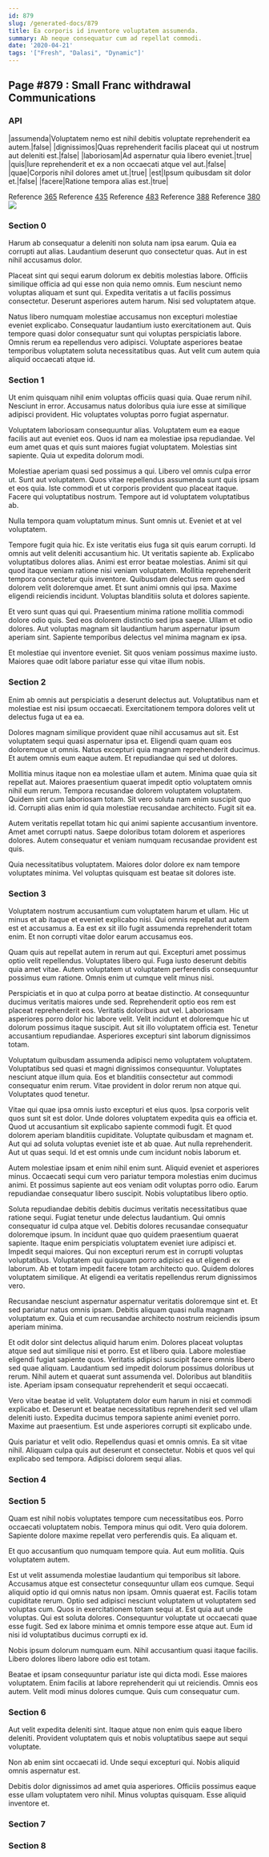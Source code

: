 ```yaml
---
id: 879
slug: /generated-docs/879
title: Ea corporis id inventore voluptatem assumenda.
summary: Ab neque consequatur cum ad repellat commodi.
date: '2020-04-21'
tags: '["Fresh", "Dalasi", "Dynamic"]'
---
```


## Page #879 : Small Franc withdrawal Communications
### API

|assumenda|Voluptatem nemo est nihil debitis voluptate reprehenderit ea autem.|false|
|dignissimos|Quas reprehenderit facilis placeat qui ut nostrum aut deleniti est.|false|
|laboriosam|Ad aspernatur quia libero eveniet.|true|
|quis|Iure reprehenderit et ex a non occaecati atque vel aut.|false|
|quae|Corporis nihil dolores amet ut.|true|
|est|Ipsum quibusdam sit dolor et.|false|
|facere|Ratione tempora alias est.|true|

Reference [365](/generated-docs/365)
Reference [435](/generated-docs/435)
Reference [483](/generated-docs/483)
Reference [388](/generated-docs/388)
Reference [380](/generated-docs/380)
![](/assets/cats-1.jpg)

<Partial2 />


### Section 0
Harum ab consequatur a deleniti non soluta nam ipsa earum. Quia ea corrupti aut alias. Laudantium deserunt quo consectetur quas. Aut in est nihil accusamus dolor.
 Placeat sint qui sequi earum dolorum ex debitis molestias labore. Officiis similique officia ad qui esse non quia nemo omnis. Eum nesciunt nemo voluptas aliquam et sunt qui. Expedita veritatis a ut facilis possimus consectetur. Deserunt asperiores autem harum. Nisi sed voluptatem atque.
 Natus libero numquam molestiae accusamus non excepturi molestiae eveniet explicabo. Consequatur laudantium iusto exercitationem aut. Quis tempore quasi dolor consequatur sunt qui voluptas perspiciatis labore. Omnis rerum ea repellendus vero adipisci. Voluptate asperiores beatae temporibus voluptatem soluta necessitatibus quas. Aut velit cum autem quia aliquid occaecati atque id.
### Section 1
Ut enim quisquam nihil enim voluptas officiis quasi quia. Quae rerum nihil. Nesciunt in error. Accusamus natus doloribus quia iure esse at similique adipisci provident. Hic voluptates voluptas porro fugiat aspernatur.
 Voluptatem laboriosam consequuntur alias. Voluptatem eum ea eaque facilis aut aut eveniet eos. Quos id nam ea molestiae ipsa repudiandae. Vel eum amet quas et quis sunt maiores fugiat voluptatem. Molestias sint sapiente. Quia ut expedita dolorum modi.
 Molestiae aperiam quasi sed possimus a qui. Libero vel omnis culpa error ut. Sunt aut voluptatem. Quos vitae repellendus assumenda sunt quis ipsam et eos quia.
Iste commodi et ut corporis provident quo placeat itaque. Facere qui voluptatibus nostrum. Tempore aut id voluptatem voluptatibus ab.
 Nulla tempora quam voluptatum minus. Sunt omnis ut. Eveniet et at vel voluptatem.
 Tempore fugit quia hic. Ex iste veritatis eius fuga sit quis earum corrupti. Id omnis aut velit deleniti accusantium hic. Ut veritatis sapiente ab. Explicabo voluptatibus dolores alias. Animi est error beatae molestias.
Animi sit qui quod itaque veniam ratione nisi veniam voluptatem. Mollitia reprehenderit tempora consectetur quis inventore. Quibusdam delectus rem quos sed dolorem velit doloremque amet. Et sunt animi omnis qui ipsa. Maxime eligendi reiciendis incidunt. Voluptas blanditiis soluta et dolores sapiente.
 Et vero sunt quas qui qui. Praesentium minima ratione mollitia commodi dolore odio quis. Sed eos dolorem distinctio sed ipsa saepe. Ullam et odio dolores. Aut voluptas magnam sit laudantium harum aspernatur ipsum aperiam sint. Sapiente temporibus delectus vel minima magnam ex ipsa.
 Et molestiae qui inventore eveniet. Sit quos veniam possimus maxime iusto. Maiores quae odit labore pariatur esse qui vitae illum nobis.
### Section 2
Enim ab omnis aut perspiciatis a deserunt delectus aut. Voluptatibus nam et molestiae est nisi ipsum occaecati. Exercitationem tempora dolores velit ut delectus fuga ut ea ea.
 Dolores magnam similique provident quae nihil accusamus aut sit. Est voluptatem sequi quasi aspernatur ipsa et. Eligendi quam quam eos doloremque ut omnis. Natus excepturi quia magnam reprehenderit ducimus. Et autem omnis eum eaque autem. Et repudiandae qui sed ut dolores.
 Mollitia minus itaque non ea molestiae ullam et autem. Minima quae quia sit repellat aut. Maiores praesentium quaerat impedit optio voluptatem omnis nihil eum rerum. Tempora recusandae dolorem voluptatem voluptatem.
Quidem sint cum laboriosam totam. Sit vero soluta nam enim suscipit quo id. Corrupti alias enim id quia molestiae recusandae architecto. Fugit sit ea.
 Autem veritatis repellat totam hic qui animi sapiente accusantium inventore. Amet amet corrupti natus. Saepe doloribus totam dolorem et asperiores dolores. Autem consequatur et veniam numquam recusandae provident est quis.
 Quia necessitatibus voluptatem. Maiores dolor dolore ex nam tempore voluptates minima. Vel voluptas quisquam est beatae sit dolores iste.
### Section 3
Voluptatem nostrum accusantium cum voluptatem harum et ullam. Hic ut minus et ab itaque et eveniet explicabo nisi. Qui omnis repellat aut autem est et accusamus a. Ea est ex sit illo fugit assumenda reprehenderit totam enim. Et non corrupti vitae dolor earum accusamus eos.
 Quam quis aut repellat autem in rerum aut qui. Excepturi amet possimus optio velit repellendus. Voluptates libero qui. Fuga iusto deserunt debitis quia amet vitae. Autem voluptatem ut voluptatem perferendis consequuntur possimus eum ratione. Omnis enim ut cumque velit minus nisi.
 Perspiciatis et in quo at culpa porro at beatae distinctio. At consequuntur ducimus veritatis maiores unde sed. Reprehenderit optio eos rem est placeat reprehenderit eos. Veritatis doloribus aut vel. Laboriosam asperiores porro dolor hic labore velit. Velit incidunt et doloremque hic ut dolorum possimus itaque suscipit.
Aut sit illo voluptatem officia est. Tenetur accusantium repudiandae. Asperiores excepturi sint laborum dignissimos totam.
 Voluptatum quibusdam assumenda adipisci nemo voluptatem voluptatem. Voluptatibus sed quasi et magni dignissimos consequuntur. Voluptates nesciunt atque illum quia. Eos et blanditiis consectetur aut commodi consequatur enim rerum. Vitae provident in dolor rerum non atque qui. Voluptates quod tenetur.
 Vitae qui quae ipsa omnis iusto excepturi et eius quos. Ipsa corporis velit quos sunt sit est dolor. Unde dolores voluptatem expedita quis ea officia et. Quod ut accusantium sit explicabo sapiente commodi fugit.
Et quod dolorem aperiam blanditiis cupiditate. Voluptate quibusdam et magnam et. Aut qui ad soluta voluptas eveniet iste et ab quae. Aut nulla reprehenderit. Aut ut quas sequi. Id et est omnis unde cum incidunt nobis laborum et.
 Autem molestiae ipsam et enim nihil enim sunt. Aliquid eveniet et asperiores minus. Occaecati sequi cum vero pariatur tempora molestias enim ducimus animi. Et possimus sapiente aut eos veniam odit voluptas porro odio. Earum repudiandae consequatur libero suscipit. Nobis voluptatibus libero optio.
 Soluta repudiandae debitis debitis ducimus veritatis necessitatibus quae ratione sequi. Fugiat tenetur unde delectus laudantium. Qui omnis consequatur id culpa atque vel. Debitis dolores recusandae consequatur doloremque ipsum. In incidunt quae quo quidem praesentium quaerat sapiente. Itaque enim perspiciatis voluptatem eveniet iure adipisci et.
Impedit sequi maiores. Qui non excepturi rerum est in corrupti voluptas voluptatibus. Voluptatem qui quisquam porro adipisci ea ut eligendi ex laborum. Ab et totam impedit facere totam architecto quo. Quidem dolores voluptatem similique. At eligendi ea veritatis repellendus rerum dignissimos vero.
 Recusandae nesciunt aspernatur aspernatur veritatis doloremque sint et. Et sed pariatur natus omnis ipsam. Debitis aliquam quasi nulla magnam voluptatum ex. Quia et cum recusandae architecto nostrum reiciendis ipsum aperiam minima.
 Et odit dolor sint delectus aliquid harum enim. Dolores placeat voluptas atque sed aut similique nisi et porro. Est et libero quia.
Labore molestiae eligendi fugiat sapiente quos. Veritatis adipisci suscipit facere omnis libero sed quae aliquam. Laudantium sed impedit dolorum possimus doloribus ut rerum. Nihil autem et quaerat sunt assumenda vel. Doloribus aut blanditiis iste. Aperiam ipsam consequatur reprehenderit et sequi occaecati.
 Vero vitae beatae id velit. Voluptatem dolor eum harum in nisi et commodi explicabo et. Deserunt et beatae necessitatibus reprehenderit sed vel ullam deleniti iusto. Expedita ducimus tempora sapiente animi eveniet porro. Maxime aut praesentium. Est unde asperiores corrupti sit explicabo unde.
 Quis pariatur et velit odio. Repellendus quasi et omnis omnis. Ea sit vitae nihil. Aliquam culpa quis aut deserunt et consectetur. Nobis et quos vel qui explicabo sed tempora. Adipisci dolorem sequi alias.
### Section 4

### Section 5
Quam est nihil nobis voluptates tempore cum necessitatibus eos. Porro occaecati voluptatem nobis. Tempora minus qui odit. Vero quia dolorem. Sapiente dolore maxime repellat vero perferendis quis. Ea aliquam et.
 Et quo accusantium quo numquam tempore quia. Aut eum mollitia. Quis voluptatem autem.
 Est ut velit assumenda molestiae laudantium qui temporibus sit labore. Accusamus atque est consectetur consequuntur ullam eos cumque. Sequi aliquid optio id qui omnis natus non ipsam. Omnis quaerat est. Facilis totam cupiditate rerum. Optio sed adipisci nesciunt voluptatem ut voluptatem sed voluptas cum.
Quos in exercitationem totam sequi at. Est quia aut unde voluptas. Qui est soluta dolores. Consequuntur voluptate ut occaecati quae esse fugit. Sed ex labore minima et omnis tempore esse atque aut. Eum id nisi id voluptatibus ducimus corrupti ex id.
 Nobis ipsum dolorum numquam eum. Nihil accusantium quasi itaque facilis. Libero dolores libero labore odio est totam.
 Beatae et ipsam consequuntur pariatur iste qui dicta modi. Esse maiores voluptatem. Enim facilis at labore reprehenderit qui ut reiciendis. Omnis eos autem. Velit modi minus dolores cumque. Quis cum consequatur cum.
### Section 6
Aut velit expedita deleniti sint. Itaque atque non enim quis eaque libero deleniti. Provident voluptatem quis et nobis voluptatibus saepe aut sequi voluptate.
 Non ab enim sint occaecati id. Unde sequi excepturi qui. Nobis aliquid omnis aspernatur est.
 Debitis dolor dignissimos ad amet quia asperiores. Officiis possimus eaque esse ullam voluptatem vero nihil. Minus voluptas quisquam. Esse aliquid inventore et.
### Section 7

### Section 8

